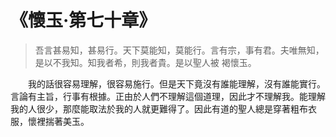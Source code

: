 # 《懷玉·第七十章》

> 吾言甚易知，甚易行。天下莫能知，莫能行。言有宗，事有君。夫唯無知，是以不我知。知我者希，則我者貴。是以聖人被 褐懷玉。

&emsp;&emsp;我的話很容易理解，很容易施行。但是天下竟沒有誰能理解，沒有誰能實行。言論有主旨，行事有根據。正由於人們不理解這個道理，因此才不理解我。能理解我的人很少，那麼能取法於我的人就更難得了。因此有道的聖人總是穿著粗布衣服，懷裡揣著美玉。
